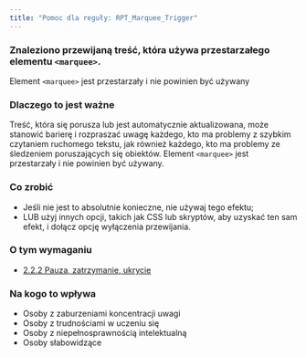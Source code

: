 ```yaml
---
title: "Pomoc dla reguły: RPT_Marquee_Trigger"
---
```


<div className="toolHelp">
<Row>
<Column colLg={16} colMd={8} colSm={4} className="toolHead">

### Znaleziono przewijaną treść, która używa przestarzałego elementu `<marquee>`.

<div id="locLevel"></div>

Element `<marquee>` jest przestarzały i nie powinien być używany

</Column>
</Row>
<Row>
<Column colLg={11} colMd={5} colSm={4} className="toolMain">

### Dlaczego to jest ważne

Treść, która się porusza lub jest automatycznie aktualizowana, może stanowić barierę i rozpraszać uwagę każdego, kto ma problemy z szybkim czytaniem ruchomego tekstu, jak również każdego, kto ma problemy ze śledzeniem poruszających się obiektów. Element `<marquee>` jest przestarzały i nie powinien być używany.

<div id="locSnippet"></div>

### Co zrobić

* Jeśli nie jest to absolutnie konieczne, nie używaj tego efektu;
* LUB użyj innych opcji, takich jak CSS lub skryptów, aby uzyskać ten sam efekt, i dołącz opcję wyłączenia przewijania.


</Column>
<Column colLg={5} colMd={3} colSm={4} className="toolLeft">

### O tym wymaganiu

* [2.2.2 Pauza, zatrzymanie, ukrycie](https://wcag.lepszyweb.pl/#pause-stop-hide)

### Na kogo to wpływa

* Osoby z zaburzeniami koncentracji uwagi
* Osoby z trudnościami w uczeniu się
* Osoby z niepełnosprawnością intelektualną
* Osoby słabowidzące

</Column>
</Row>
</div>

